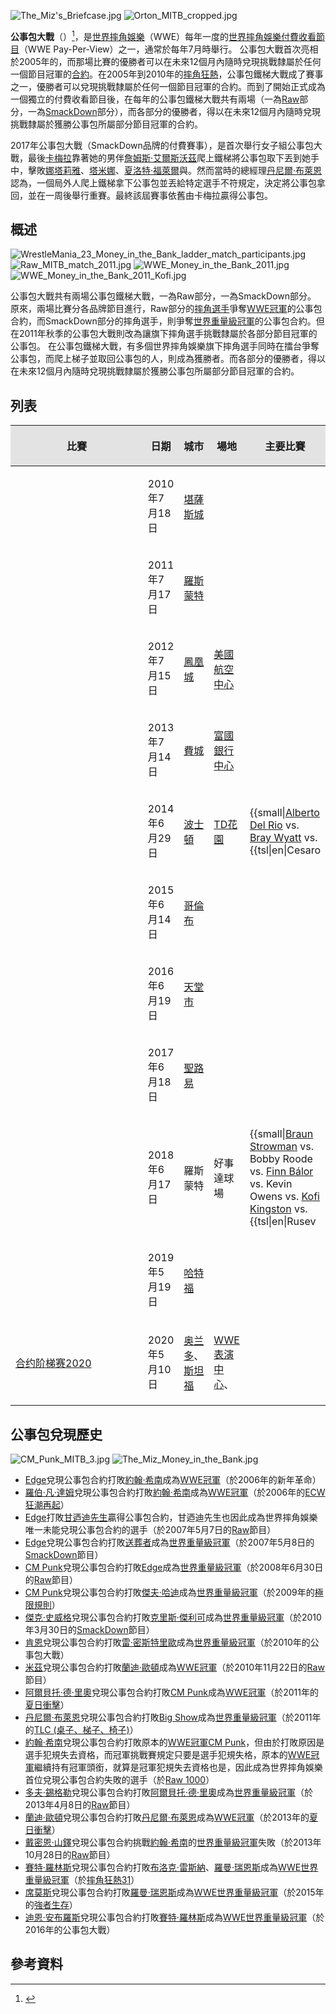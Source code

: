 {{NoteTA
|T=zh-hans:合约阶梯赛; zh-hant:公事包大戰;
|1=zh-hans:合约阶梯赛; zh-hant:公事包大戰;
}}
[[File:The_Miz's_Briefcase.jpg|thumb]]
[[File:Orton_MITB_cropped.jpg|thumb]]

'''公事包大戰'''（{{lang-en|'''Money In The Bank'''}}）<ref>{{Cite web |url=http://www.wwe.com/shows/moneyinthebank |title=Money In The Bank |accessdate=2013-05-25 |archive-date=2011-06-23 |archive-url=https://web.archive.org/web/20110623023623/http://www.wwe.com/shows/moneyinthebank |dead-url=no }}</ref>，是[[世界摔角娛樂|世界摔角娛樂]]（WWE）每年一度的[[世界摔角娛樂付費收看節目|世界摔角娛樂付費收看節目]]（WWE Pay-Per-View）之一，通常於每年7月時舉行。
公事包大戰首次亮相於2005年的{{link-en|摔角狂熱21|WrestleMania 21}}，而那場比賽的優勝者可以在未來12個月內隨時兌現挑戰隸屬於任何一個節目冠軍的[[合約|合約]]。在2005年到2010年的[[摔角狂熱|摔角狂熱]]，公事包鐵梯大戰成了賽事之一，優勝者可以兌現挑戰隸屬於任何一個節目冠軍的合約。而到了開始正式成為一個獨立的付費收看節目後，在每年的公事包鐵梯大戰共有兩場（一為[[WWE_Raw|Raw]]部分，一為[[WWE_Friday_Night_SmackDown!|SmackDown]]部分），而各部分的優勝者，得以在未來12個月內隨時兌現挑戰隸屬於獲勝公事包所屬部分節目冠軍的合約。

2017年公事包大戰（SmackDown品牌的付費賽事），是首次舉行女子組公事包大戰，最後[[卡梅拉_(摔角手)|卡梅拉]]靠著她的男伴[[詹姆斯·艾爾斯沃茲|詹姆斯·艾爾斯沃茲]]爬上鐵梯將公事包取下丟到她手中，擊敗[[娜塔莉雅|娜塔莉雅]]、[[塔米娜·史奴卡|塔米娜]]、[[夏洛特·福萊爾|夏洛特·福萊爾]]與{{tsl|en|Becky Lynch|貝基·林奇}}。然而當時的總經理[[丹尼爾·布萊恩|丹尼爾·布萊恩]]認為，一個局外人爬上鐵梯拿下公事包並丟給特定選手不符規定，決定將公事包拿回，並在一周後舉行重賽。最終該屆賽事依舊由卡梅拉贏得公事包。

==概述==
[[File:WrestleMania_23_Money_in_the_Bank_ladder_match_participants.jpg|thumb]]
[[File:Raw_MITB_match_2011.jpg|thumb]]
[[File:WWE_Money_in_the_Bank_2011.jpg|thumb]]
[[File:WWE_Money_in_the_Bank_2011_Kofi.jpg|thumb]]

公事包大戰共有兩場公事包鐵梯大戰，一為Raw部分，一為SmackDown部分。
原來，兩場比賽分各品牌節目進行，Raw部分的[[摔角選手|摔角選手]]爭奪[[WWE冠軍|WWE冠軍]]的公事包合約，而SmackDown部分的摔角選手，則爭奪[[世界重量級冠軍_(WWE)|世界重量級冠軍]]的公事包合約。但在2011年秋季的公事包大戰則改為讓旗下摔角選手挑戰隸屬於各部分節目冠軍的公事包。
在公事包鐵梯大戰，有多個世界摔角娛樂旗下摔角選手同時在擂台爭奪公事包，而爬上梯子並取回公事包的人，則成為獲勝者。而各部分的優勝者，得以在未來12個月內隨時兌現挑戰隸屬於獲勝公事包所屬部分節目冠軍的合約。

==列表==
{| class="wikitable" align="center"
!style="background: #e3e3e3;" width="9%"|比賽
!style="background: #e3e3e3;" width="6%"|日期
!style="background: #e3e3e3;" width="10%"|城市
!style="background: #e3e3e3;" width="9%"|場地
!style="background: #e3e3e3;" width="25%"|主要比賽
|-
|{{link-en|公事包大戰2010|Money in the Bank (2010)}}
|2010年7月18日
|[[堪薩斯城_(密蘇里州)|堪薩斯城]]
|{{link-en|斯普林特中心|Sprint Center}}
|{{small|[[席莫斯|Sheamus]] (c) vs. [[約翰·希南|John Cena]] in a Steel Cage match for the [[WWE_冠軍|WWE Championship]]}}
|-
|{{link-en|公事包大戰2011|Money in the Bank (2011)}}
|2011年7月17日
|[[羅斯蒙特_(伊利諾伊州)|羅斯蒙特]]
|{{link-en|好事達球場|Allstate Arena}}
|{{small|John Cena (c) vs. [[CM_Punk|CM Punk]] for the WWE Championship}}
|-
|{{link-en|公事包大戰2012|Money in the Bank (2012)}}
|2012年7月15日
|[[鳳凰城|鳳凰城]]
|[[美國航空中心|美國航空中心]]
|{{small|[[Big_Show|Big Show]] vs. [[克里斯·傑利可|Chris Jericho]] vs. John Cena vs. [[肯恩_(摔角手)|Kane]] vs. [[米茲|The Miz]] in a Money in the Bank ladder match for the WWE Championship contract}}
|-
|{{link-en|公事包大戰2013|Money in the Bank (2013)}}
|2013年7月14日
|[[費城|費城]]
|[[富國銀行中心|富國銀行中心]]
|{{small|[[基斯頓|Christian]] vs. CM Punk vs. [[丹尼爾·布萊恩|Daniel Bryan]] vs. [[蘭迪·歐頓|Randy Orton]] vs. [[羅伯·凡·達姆|Rob Van Dam]] vs. Sheamus vs. in a Money in the Bank ladder match for the WWE Championship contract}}
|-
|{{link-en|公事包大戰2014|Money in the Bank (2014)}}
|2014年6月29日
|[[波士頓|波士頓]]
|[[TD花園|TD花園]]
|{{small|[[阿爾貝托·德·里奧|Alberto Del Rio]] vs. [[布雷·外耶特|Bray Wyatt]] vs. {{tsl|en|Cesaro||Cesaro}} vs. John Cena vs. Kane vs. Randy Orton vs. [[羅曼·瑞恩斯|Roman Reigns]] vs. Sheamus in a Ladder match for the vacant [[WWE_冠軍|WWE World Heavyweight Championship]]}}
|-
|{{link-en|公事包大戰2015|Money in the Bank (2015)}}
|2015年6月14日
|[[哥倫布_(俄亥俄州)|哥倫布]]
|{{link-en|全國體育館|Nationwide Arena}}
|{{small|[[賽特·羅林斯|Seth Rollins]] (c) vs. [[喬恩·莫克斯雷|Dean Ambrose]] in a Ladder match for the WWE World Heavyweight Championship}}
|-
|{{link-en|公事包大戰2016|Money in the Bank (2016)}}
|2016年6月19日
|[[天堂市|天堂市]]
|{{link-en|T-Mobile體育場|T-Mobile Arena}}
|{{small|Seth Rollins (c) vs. Dean Ambrose in a Ladder match for the WWE World Heavyweight Championship}}
|-
|{{link-en|公事包大戰2017|Money in the Bank (2017)}}
|2017年6月18日
|[[聖路易|聖路易]]
|{{link-en|企業中心|Enterprise Center}}
|{{small|[[A·J·史泰爾斯|A.J. Styles]] vs. Baron Corbin vs. [[多夫·錫格勒|Dolph Ziggler]] vs. Kevin Owens vs. Sami Zayn vs. [[中邑真輔|Shinsuke Nakamura]] in a Money in the Bank ladder match for a WWE Championship match contract}}
|-
|{{link-en|公事包大戰2018|Money in the Bank (2018)}}
|2018年6月17日
|羅斯蒙特
|好事達球場
|{{small|[[布勞恩·史卓曼|Braun Strowman]] vs. Bobby Roode vs. [[芬恩·貝勒|Finn Bálor]] vs. Kevin Owens vs. [[科菲·京斯頓|Kofi Kingston]] vs. {{tsl|en|Rusev||Rusev}} vs. [[薩摩亞·喬|Samoa Joe]] vs. The Miz in a Money in the Bank ladder match for a world championship match contract}}
|-
|{{link-en|公事包大戰2019|Money in the Bank (2019)}}
|2019年5月19日
|[[哈特福|哈特福]]
|{{link-en|XL中心|XL Center}}
|{{small|Ali vs. Andrade vs. Baron Corbin vs. [[布洛克·雷斯納|Brock Lesnar]] vs. Drew McIntyre vs. Finn Bálor vs. Randy Orton vs. Ricochet in a Money in the Bank ladder match for a world championship match contract}}
|-
|[[合约阶梯赛_(2020年)|合约阶梯赛2020]]
|2020年5月10日
|[[奥兰多|奥兰多]]、[[斯坦福_(康涅狄格州)|斯坦福]]
|[[WWE表演中心|WWE表演中心]]、{{le|巨人塔|Titan Towers|WWE全球总部}}
|{{small|[[A·J·史泰爾斯|AJ Styles]] vs. {{tsl|en|Aleister Black|阿莱斯特·布莱克|Aleister Black}} vs. [[丹尼爾·布萊恩|Daniel Bryan]] vs. {{tsl|en|King Corbin|国王科尔宾|King Corbin}} vs. {{tsl|en|Otis Dozovic|奥蒂斯·多佐维奇|Otis}} vs. [[雷·密斯特里歐|Rey Mysterio]] in a Money in the Bank ladder match for a world championship match contract}}
|}

==公事包兌現歷史==
[[File:CM_Punk_MITB_3.jpg|thumb]]
[[File:The_Miz_Money_in_the_Bank.jpg|thumb]]
*[[Edge_(摔角手)|Edge]]兌現公事包合約打敗[[約翰·希南|約翰·希南]]成為[[WWE冠軍|WWE冠軍]]（於2006年的新年革命）
*[[羅伯·凡·達姆|羅伯·凡·達姆]]兌現公事包合約打敗[[約翰·希南|約翰·希南]]成為[[WWE冠軍|WWE冠軍]]（於2006年的[[狂潮再起|ECW狂潮再起]]）
*[[Edge_(摔角手)|Edge]]打敗[[甘迺迪先生|甘迺迪先生]]贏得公事包合約，甘迺迪先生也因此成為世界摔角娛樂唯一未能兌現公事包合約的選手（於2007年5月7日的[[Raw|Raw]]節目）
*[[Edge_(摔角手)|Edge]]兌現公事包合約打敗[[送葬者_(摔角手)|送葬者]]成為[[世界重量級冠軍_(WWE)|世界重量級冠軍]]（於2007年5月8日的[[SmackDown|SmackDown]]節目）{{efn|延至5月13日播出}}
*[[CM_Punk|CM Punk]]兌現公事包合約打敗[[Edge_(摔角手)|Edge]]成為[[世界重量級冠軍_(WWE)|世界重量級冠軍]]（於2008年6月30日的[[Raw|Raw]]節目）
*[[CM_Punk|CM Punk]]兌現公事包合約打敗[[傑夫·哈迪|傑夫·哈迪]]成為[[世界重量級冠軍_(WWE)|世界重量級冠軍]]（於2009年的[[極限規則|極限規則]]）
*[[傑克·史威格|傑克·史威格]]兌現公事包合約打敗[[克里斯·傑利可|克里斯·傑利可]]成為[[世界重量級冠軍_(WWE)|世界重量級冠軍]]（於2010年3月30日的[[SmackDown|SmackDown]]節目）{{efn|延至4月2日播出}}
*[[肯恩_(摔角手)|肯恩]]兌現公事包合約打敗[[雷·密斯特里歐|雷·密斯特里歐]]成為[[世界重量級冠軍_(WWE)|世界重量級冠軍]]（於2010年的公事包大戰）
*[[米茲|米茲]]兌現公事包合約打敗[[蘭迪·歐頓|蘭迪·歐頓]]成為[[WWE冠軍|WWE冠軍]]（於2010年11月22日的[[Raw|Raw]]節目）
*[[阿爾貝托·德·里奧|阿爾貝托·德·里奧]]兌現公事包合約打敗[[CM_Punk|CM Punk]]成為[[WWE冠軍|WWE冠軍]]（於2011年的[[夏日衝擊|夏日衝擊]]）
*[[丹尼爾·布萊恩|丹尼爾·布萊恩]]兌現公事包合約打敗[[Big_Show|Big Show]]成為[[世界重量級冠軍|世界重量級冠軍]]（於2011年的[[桌子、梯子、椅子|TLC (桌子、梯子、椅子)]]）
*[[約翰·希南|約翰·希南]]兌現公事包合約打敗原本的[[WWE冠軍|WWE冠軍]][[CM_Punk|CM Punk]]，但由於打敗原因是選手犯規失去資格，而冠軍挑戰賽規定只要是選手犯規失格，原本的[[WWE冠軍|WWE冠軍]]繼續持有冠軍頭銜，就算是冠軍犯規失去資格也是，因此成為世界摔角娛樂首位兌現公事包合約失敗的選手（於[[Raw_1000|Raw 1000]]）
*[[多夫·錫格勒|多夫·錫格勒]]兌現公事包合約打敗[[阿爾貝托·德·里奧|阿爾貝托·德·里奧]]成為[[世界重量級冠軍|世界重量級冠軍]]（於2013年4月8日的[[Raw|Raw]]節目）
*[[蘭迪·歐頓|蘭迪·歐頓]]兌現公事包合約打敗[[丹尼爾·布萊恩|丹尼爾·布萊恩]]成為[[WWE冠軍|WWE冠軍]]（於2013年的[[夏日衝擊|夏日衝擊]]）
*[[戴密恩·山鐸|戴密恩·山鐸]]兌現公事包合約挑戰[[約翰·希南|約翰·希南]]的[[世界重量級冠軍_(WWE)|世界重量級冠軍]]失敗（於2013年10月28日的[[Raw|Raw]]節目）
*[[賽特·羅林斯|賽特·羅林斯]]兌現公事包合約打敗[[布洛克·雷斯納|布洛克·雷斯納]]、[[羅曼·瑞恩斯|羅曼·瑞恩斯]]成為[[WWE世界重量級冠軍|WWE世界重量級冠軍]]（於[[摔角狂熱31|摔角狂熱31]]）
*[[席莫斯|席莫斯]]兌現公事包合約打敗[[羅曼·瑞恩斯|羅曼·瑞恩斯]]成為[[WWE世界重量級冠軍|WWE世界重量級冠軍]]（於2015年的[[強者生存|強者生存]]）
*[[迪恩·安布羅斯|迪恩·安布羅斯]]兌現公事包合約打敗[[賽特·羅林斯|賽特·羅林斯]]成為[[WWE世界重量級冠軍|WWE世界重量級冠軍]]（於2016年的公事包大戰）
{{notelist}}

==參考資料==
<div class="references-small">
<references />
</div>

{{WWE PPV|公事包大戰}}
{{WWE冠軍列表|公事包大戰}}